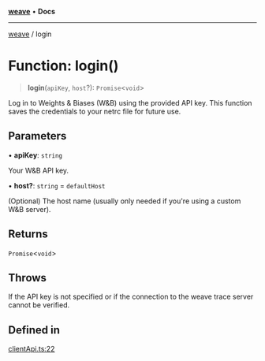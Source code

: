 [**weave**](../index.mdx) • **Docs**

***

[weave](../index.mdx) / login

# Function: login()

> **login**(`apiKey`, `host`?): `Promise`\<`void`\>

Log in to Weights & Biases (W&B) using the provided API key.
This function saves the credentials to your netrc file for future use.

## Parameters

• **apiKey**: `string`

Your W&B API key.

• **host?**: `string` = `defaultHost`

(Optional) The host name (usually only needed if you're using a custom W&B server).

## Returns

`Promise`\<`void`\>

## Throws

If the API key is not specified or if the connection to the weave trace server cannot be verified.

## Defined in

[clientApi.ts:22](https://github.com/wandb/weave/blob/e2313369cb35bc1b6f97c70539926dd951ead21e/sdks/node/src/clientApi.ts#L22)
